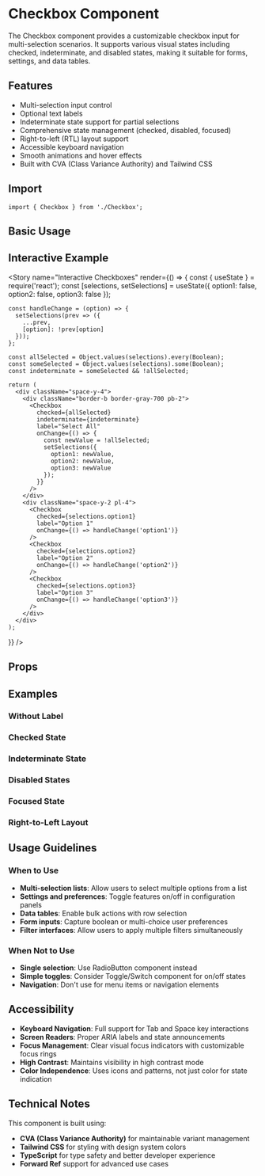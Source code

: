 
<Meta of={CheckboxStories} title="Components/Checkbox/Documentation" />

# Checkbox Component

The Checkbox component provides a customizable checkbox input for multi-selection scenarios. It supports various visual states including checked, indeterminate, and disabled states, making it suitable for forms, settings, and data tables.

## Features

- Multi-selection input control
- Optional text labels
- Indeterminate state support for partial selections
- Comprehensive state management (checked, disabled, focused)
- Right-to-left (RTL) layout support
- Accessible keyboard navigation
- Smooth animations and hover effects
- Built with CVA (Class Variance Authority) and Tailwind CSS

## Import

```tsx
import { Checkbox } from './Checkbox';
```

## Basic Usage

<Canvas of={CheckboxStories.Default} />

## Interactive Example

<Story 
  name="Interactive Checkboxes"
  render={() => {
    const { useState } = require('react');
    const [selections, setSelections] = useState({
      option1: false,
      option2: false,
      option3: false
    });
    
    const handleChange = (option) => {
      setSelections(prev => ({
        ...prev,
        [option]: !prev[option]
      }));
    };

    const allSelected = Object.values(selections).every(Boolean);
    const someSelected = Object.values(selections).some(Boolean);
    const indeterminate = someSelected && !allSelected;

    return (
      <div className="space-y-4">
        <div className="border-b border-gray-700 pb-2">
          <Checkbox
            checked={allSelected}
            indeterminate={indeterminate}
            label="Select All"
            onChange={() => {
              const newValue = !allSelected;
              setSelections({
                option1: newValue,
                option2: newValue,
                option3: newValue
              });
            }}
          />
        </div>
        <div className="space-y-2 pl-4">
          <Checkbox
            checked={selections.option1}
            label="Option 1"
            onChange={() => handleChange('option1')}
          />
          <Checkbox
            checked={selections.option2}
            label="Option 2"
            onChange={() => handleChange('option2')}
          />
          <Checkbox
            checked={selections.option3}
            label="Option 3"
            onChange={() => handleChange('option3')}
          />
        </div>
      </div>
    );
  }}
/>

## Props

<Controls of={CheckboxStories.Default} />

## Examples

### Without Label
<Canvas of={CheckboxStories.WithoutLabel} />

### Checked State
<Canvas of={CheckboxStories.Checked} />

### Indeterminate State
<Canvas of={CheckboxStories.Indeterminate} />

### Disabled States
<Canvas of={CheckboxStories.Disabled} />
<Canvas of={CheckboxStories.DisabledChecked} />

### Focused State
<Canvas of={CheckboxStories.Focused} />
<Canvas of={CheckboxStories.FocusedChecked} />

### Right-to-Left Layout
<Canvas of={CheckboxStories.RTL} />

## Usage Guidelines

### When to Use
- **Multi-selection lists**: Allow users to select multiple options from a list
- **Settings and preferences**: Toggle features on/off in configuration panels
- **Data tables**: Enable bulk actions with row selection
- **Form inputs**: Capture boolean or multi-choice user preferences
- **Filter interfaces**: Allow users to apply multiple filters simultaneously

### When Not to Use
- **Single selection**: Use RadioButton component instead
- **Simple toggles**: Consider Toggle/Switch component for on/off states
- **Navigation**: Don't use for menu items or navigation elements

## Accessibility

- **Keyboard Navigation**: Full support for Tab and Space key interactions
- **Screen Readers**: Proper ARIA labels and state announcements
- **Focus Management**: Clear visual focus indicators with customizable focus rings
- **High Contrast**: Maintains visibility in high contrast mode
- **Color Independence**: Uses icons and patterns, not just color for state indication

## Technical Notes

This component is built using:
- **CVA (Class Variance Authority)** for maintainable variant management
- **Tailwind CSS** for styling with design system colors
- **TypeScript** for type safety and better developer experience
- **Forward Ref** support for advanced use cases